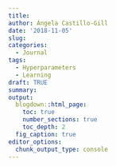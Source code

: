 ```yaml
---
title: 
author: Ángela Castillo-Gill
date: '2018-11-05'
slug: 
categories:
  - Journal
tags: 
  - Hyperparameters
  - Learning
draft: TRUE
summary: 
output:
  blogdown::html_page:
    toc: true
    number_sections: true
    toc_depth: 2
  fig_caption: true
editor_options: 
  chunk_output_type: console
---
```

